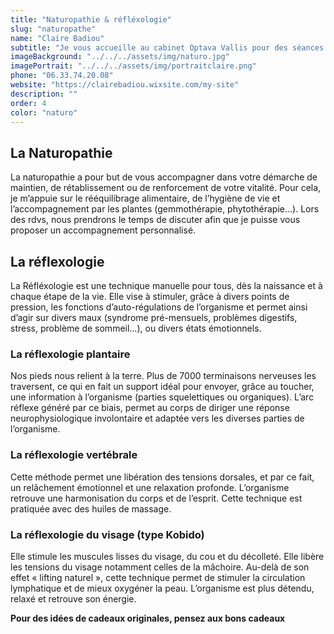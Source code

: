 ```yaml
---
title: "Naturopathie & réfléxologie"
slug: "naturopathe"
name: "Claire Badiou"
subtitle: "Je vous accueille au cabinet Optava Vallis pour des séances de Naturopathie et de Réflexologies plantaire, vertébrale ou du visage (type Kobido). "
imageBackground: "../../../assets/img/naturo.jpg"
imagePortrait: "../../../assets/img/portraitclaire.png"
phone: "06.33.74.20.08"
website: "https://clairebadiou.wixsite.com/my-site"
description: ""
order: 4
color: "naturo"
---
```


## La Naturopathie

La naturopathie a pour but de vous accompagner dans votre démarche de maintien, de rétablissement ou de renforcement de votre vitalité. Pour cela, je m’appuie sur le rééquilibrage alimentaire, de l’hygiène de vie et l’accompagnement par les plantes (gemmothérapie, phytothérapie…).
Lors des rdvs, nous prendrons le temps de discuter afin que je puisse vous proposer un accompagnement personnalisé.

## La réflexologie

La Réfléxologie est une technique manuelle pour tous, dès la naissance et à chaque étape de la vie. Elle vise à stimuler, grâce à divers points de pression, les fonctions d’auto-régulations de l’organisme et permet ainsi d’agir sur divers maux (syndrome pré-mensuels, problèmes digestifs, stress, problème de sommeil…), ou divers états émotionnels.

### La réflexologie plantaire

Nos pieds nous relient à la terre. Plus de 7000 terminaisons nerveuses les traversent, ce qui en fait un support idéal pour envoyer, grâce au toucher, une information à l’organisme (parties squelettiques ou organiques). L’arc réflexe généré par ce biais, permet au corps de diriger une réponse neurophysiologique involontaire et adaptée vers les diverses parties de l’organisme.

### La réflexologie vertébrale

Cette méthode permet une libération des tensions dorsales, et par ce fait, un relâchement émotionnel et une relaxation profonde. L’organisme retrouve une harmonisation du corps et de l’esprit.
Cette technique est pratiquée avec des huiles de massage.

### La réflexologie du visage (type Kobido)

Elle stimule les muscules lisses du visage, du cou et du décolleté. Elle libère les tensions du visage notamment celles de la mâchoire.
Au-delà de son effet « lifting naturel », cette technique permet de stimuler la circulation lymphatique et de mieux oxygéner la peau.
L’organisme est plus détendu, relaxé et retrouve son énergie.

**Pour des idées de cadeaux originales, pensez aux bons cadeaux**
